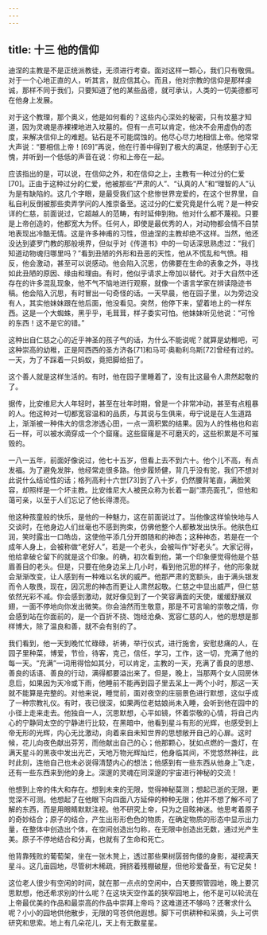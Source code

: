 ```yaml
---
---
---
```

title: 十三 他的信仰
---




迪涅的主教是不是正统派教徒，无须进行考查。面对这样一颗心，我们只有敬佩。对于一个心地正直的人，听其言，就应信其心。而且，他对宗教的信仰是那样虔诚，那样不同于我们，只要知道了他的某些品德，就可承认，人类的一切美德都可在他身上发展。

对于这个教理，那个奥义，他是如何看的？这些内心深处的秘密，只有坟墓才知道，因为灵魂是赤裸裸地进入坟墓的。但有一点可以肯定，他决不会用虚伪的态度，来解决信仰上的难题。钻石是不可能腐蚀的。他尽心尽力地相信上帝。他常常大声说：“要相信上帝！[69]”再说，他在行善中得到了极大的满足，他感到于心无愧，并听到一个低低的声音在说：你和上帝在一起。

应该指出的是，可以说，在信仰之外，和在信仰之上，主教有一种过分的仁爱[70]。正由于这种过分的仁爱，他被那些“严肃的人”、“认真的人”和“理智的人”认为是有缺陷的。这几个字眼，是最受我们这个悲惨世界宠爱的，在这个世界里，自私自利反倒被那些卖弄学问的人推崇备至。这过分的仁爱究竟是什么呢？是一种安详的仁慈，前面说过，它超越人的范畴，有时延伸到物。他对什么都不蔑视。只要是上帝创造的，他都宽大为怀。任何人，即使是最优秀的人，对动物都会情不自禁地表现出冷酷无情。这是许多神甫的习性，但迪涅的主教却绝不这样。当然，他还没达到婆罗门教的那般境界，但似乎对《传道书》中的一句话深思熟虑过：“我们知道动物魂归哪里吗？”看到丑陋的外形和丑恶的天性，他从不慌乱和气愤。相反，他会激动，甚至可以说感动。他会陷入沉思，仿佛要在生命的表象之外，寻找如此丑陋的原因、缘由和理由。有时，他似乎请求上帝加以替代。对于大自然中还存在的许多混乱现象，他不气不恼地进行观察，就像一个语言学家在辨读隐迹书稿。他会陷入沉思，有时冒出一句奇怪的话。一天早晨，他在园子里，以为旁边没有人，其实他妹妹跟在他后面，他没看见。突然，他停下来，望着地上的一样东西。这是一个大蜘蛛，黑乎乎，毛茸茸，样子委实可怕。他妹妹听见他说：“可怜的东西！这不是它的错。”

这种出自仁慈之心的近乎神圣的孩子气的话，为什么不能说呢？就算是幼稚吧，可这种崇高的幼稚，正是阿西西的圣方济各[71]和马可·奥勒利乌斯[72]曾经有过的。一天，为了不踩着一只蚂蚁，竟把脚给扭了。

这个善人就是这样生活的。有时，他在园子里睡着了，没有比这最令人肃然起敬的了。

据传，比安维尼大人年轻时，甚至在壮年时期，曾是一个非常冲动，甚至有点粗暴的人。他这种对一切都宽容温和的品质，与其说与生俱来，毋宁说是在人生道路上，渐渐被一种伟大的信念渗透心田，一点一滴积累的结果。因为人的性格也和岩石一样，可以被水滴穿成一个个窟窿。这些窟窿是不可磨灭的，这些积累是不可摧毁的。

一八一五年，前面好像说过，他七十五岁，但看上去不到六十。他个儿不高，有点发福。为了避免发胖，他经常走很多路。他步履矫健，背几乎没有驼，我们不想对此说什么结论性的话；格列高利十六世[73]到了八十岁，仍然腰背笔直，满脸笑容，却照样是一个坏主教。比安维尼大人被民众称为长着一副“漂亮面孔”，但他和蔼可亲，以至于人们忘记了他长得漂亮。

他这种孩童般的快乐，是他的一种魅力，这在前面说过了。当他像这样愉快地与人交谈时，在他身边人们丝毫也不感到拘束，仿佛他整个人都散发出快乐。他肤色红润，笑时露出一口皓齿，这使他平添几分开朗随和的神态；这种神态，若是在一个成年人身上，会被称做“老好人”，若是一个老头，会被叫作“好老头”。大家记得，他给拿破仑留下的就是这个印象。的确，初次看到他，第一个印象便觉得他是个慈眉善目的老头。但是，只要在他身边呆上几小时，看到他沉思的样子，他的形象就会渐渐改变，让人感到有一种难以名状的威严。他那严肃的宽额头，由于满头银发而令人敬畏，现在，因沉思的神态而更让人肃然起敬。仁慈之中显出威严，但仁慈依然光彩不减。你会感到激动，就好像见到了一个笑容满面的天使，缓缓舒展双翅，一面不停地向你发出微笑。你会油然而生敬意，那是不可言喻的崇敬之情，你会感到站在你面前的，是一个百折不挠、饱经沧桑、宽容仁慈的人，他的思想是那样博大，除了温良和善，就不会有别的了。

我们看到，他一天到晚忙忙碌碌，祈祷，举行仪式，进行施舍，安慰悲痛的人，在园子里种菜，博爱，节俭，待客，克己，信任，学习，工作，这一切，充满了他的每一天。“充满”一词用得恰如其分，可以肯定，主教的一天，充满了善良的思想、善良的话语、善良的行动，满得都要溢出来了。但是，晚上，当那两个女人回房休息后，如果因为天冷或下雨，他睡前不能再到园子里去呆上一两个小时，那这一天就不能算是完整的。对他来说，睡觉前，面对夜空的庄丽景色进行默想，这似乎成了一种宗教礼仪。有时，夜已很深，如果两位老姑娘尚未入睡，会听到他在园中的小径上走来走去。他独自一人，沉思默想，心平如镜，怀着崇敬的心情，将自己内心的宁静同太空的宁静进行比较，在黑暗中，他看到星斗有形的光辉，也感受到上帝无形的光辉，内心无比激动，向着来自未知世界的思想敞开自己的心扉。这时候，花儿向夜色献出芬芳，而他献出自己的心；他那颗心，犹如点燃的一盏灯，在满天星斗的黑夜中发出光芒，天地万物光辉灿烂，他身临其间，不觉悠然神往，此时此刻，连他自己也未必说得清楚内心的想法；他感到有一些东西从他身上飞走，还有一些东西来到他的身上。深邃的灵魂在同深邃的宇宙进行神秘的交流！

他想到上帝的伟大和存在。想到未来的无限，觉得神秘莫测；想起已逝的无限，更觉深不可测。他想起了在他眼下向四面八方延伸的种种无限；他并不想了解不可了解的东西，而是用眼睛默默注视。他不研究上帝，只为之目眩神迷。他思考着原子的奇妙结合；原子的结合，产生出形形色色的物质，在确定物质的形态中显示出力量，在整体中创造出个体，在空间创造出匀称，在无限中创造出无数，通过光产生美。原子不停地结合和分离，也就有了生命和死亡。

他背靠残败的葡萄架，坐在一张木凳上，透过那些果树孱弱佝偻的身影，凝视满天星斗。这几亩园地，尽管树木稀疏，拥挤着残棚破屋，但他珍爱备至，有它足矣！

这位老人很少有空闲的时间，就在那一点点的空闲中，白天要照管园地，晚上要沉思默想，他还希求别的什么呢？在这块天空作盖的狭窄园地上，他不是可以轮流在上帝最优美的作品和最崇高的作品中崇拜上帝吗？这难道还不够吗？还奢求什么呢？小小的园地供他散步，无限的穹苍供他遐想。脚下可供耕种和采摘，头上可供研究和思索。地上有几朵花儿，天上有无数星星。